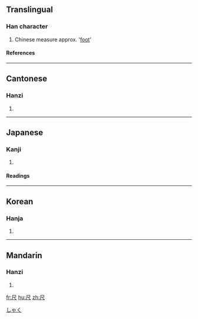 ==Translingual==
===Han character===
{{Han char|rn=44|rad=尸|as=01|sn=4|four=7780<sub>7</sub>|canj=尸人 (SO)}}
# Chinese measure approx. '[[foot]]'
====References====
{{Han ref|kx=0299.320|dkj=07632|dj=0595.100|hdz=20964.020|uh=5C3A|ud=23610|bh=A4D8|bd=42200}}
----
==Cantonese==
===Hanzi===
{{yue-hanzi|jyut=|y=chek3}}
# {{defn|Cantonese}}
----
==Japanese==
===Kanji===
{{ja-kanji|grade=|rs=尸01}}
# {{defn|Japanese}} 
====Readings====
{{ja-readings|on=[[しゃく]] (shaku), [[せき]] (seki)|kun=[[ものさし]] (monosashi)}}


[[Category:ja:Units of measure|しゃく]]
----

==Korean==
===Hanja===
{{ko-hanja|hangeul=척|rv=cheok|mr=ch'ŏk}}
# {{defn|Korean}}
----
==Mandarin==
===Hanzi===
{{cmn-hanzi|pin=[[chǐ]] (chi3)|wg=ch'ih<sup>3</sup>}}
# {{defn|Mandarin}}

[[fr:尺]]
[[hu:尺]]
[[zh:尺]]